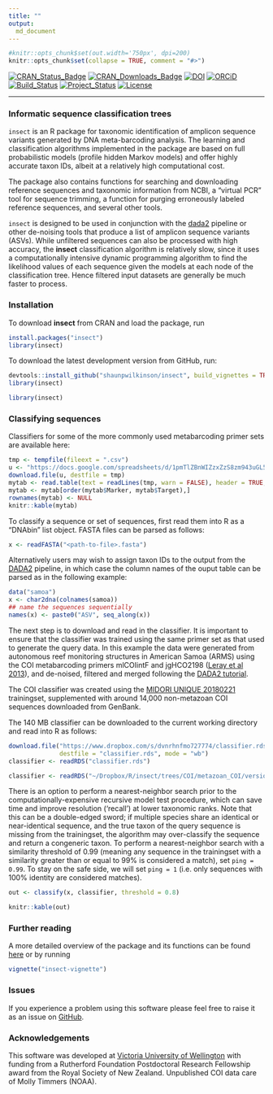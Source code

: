 ```yaml
---
title: ""
output: 
  md_document
---
```


```r
#knitr::opts_chunk$set(out.width='750px', dpi=200)
knitr::opts_chunk$set(collapse = TRUE, comment = "#>")
```


[![CRAN_Status_Badge](http://www.r-pkg.org/badges/version/insect)](https://cran.r-project.org/package=insect)
[![CRAN_Downloads_Badge](http://cranlogs.r-pkg.org/badges/grand-total/insect)](https://cran.r-project.org/package=insect)
[![DOI](https://zenodo.org/badge/87808693.svg)](https://zenodo.org/badge/latestdoi/87808693)
[![ORCiD](https://img.shields.io/badge/ORCiD-0000--0002--7332--7931-brightgreen.svg)](http://orcid.org/0000-0002-7332-7931) 
[![Build_Status](https://travis-ci.org/shaunpwilkinson/insect.svg?branch=master)](https://travis-ci.org/shaunpwilkinson/insect)
[![Project_Status](http://www.repostatus.org/badges/latest/active.svg)](http://www.repostatus.org/#active)
[![License](https://img.shields.io/badge/License-GPL%20v3-blue.svg)](http://www.gnu.org/licenses/gpl-3.0)

--------------------------------------------------------------------------------

### Informatic sequence classification trees

`insect` is an R package for taxonomic identification of amplicon 
sequence variants generated by DNA meta-barcoding analysis. 
The learning and classification algorithms implemented in the 
package are based on full probabilistic models (profile hidden Markov models) 
and offer highly accurate taxon IDs, albeit at a relatively high computational cost.

The package also contains functions for searching and downloading reference 
sequences and taxonomic information from NCBI, 
a "virtual PCR" tool for sequence trimming, 
a function for purging erroneously labeled reference sequences, 
and several other tools.  

`insect` is designed to be used in conjunction with the 
[dada2](https://benjjneb.github.io/dada2/index.html) pipeline or other
de-noising tools that produce a list of amplicon sequence variants (ASVs). 
While unfiltered sequences can also be processed with high accuracy, 
the **insect** classification algorithm is relatively slow, 
since it uses a computationally intensive dynamic
programming algorithm to find the likelihood values
of each sequence given the models at each node of the classification tree. 
Hence filtered input datasets are generally be 
much faster to process.


### Installation

To download **insect** from CRAN and load the package, run

```r
install.packages("insect")
library(insect)
```

To download the latest development version from GitHub, run:

```r
devtools::install_github("shaunpwilkinson/insect", build_vignettes = TRUE) 
library(insect)
```

```r
library(insect)
```



### Classifying sequences

Classifiers for some of the more commonly used metabarcoding primer
sets are available here:

<!-- note newlines needed between html tags and code chunk -->

<div class="verysmall">

```r
tmp <- tempfile(fileext = ".csv")
u <- "https://docs.google.com/spreadsheets/d/1pmTlZBnWIZzxZzS8zm943uGL56qpDPBmoOBht9OzVvQ/export?gid=0&format=csv"
download.file(u, destfile = tmp)
mytab <- read.table(text = readLines(tmp, warn = FALSE), header = TRUE,  sep = ",", stringsAsFactors = FALSE)
mytab <- mytab[order(mytab$Marker, mytab$Target),]
rownames(mytab) <- NULL
knitr::kable(mytab)
```

</div>

To classify a sequence or set of sequences, first read them into R as a "DNAbin" 
list object. FASTA files can be parsed as follows:

```r
x <- readFASTA("<path-to-file>.fasta")
```

Alternatively users may wish to assign taxon IDs to the output from the 
[DADA2](https://www.nature.com/articles/nmeth.3869)
pipeline, in which case the column names of the ouput
table can be parsed as in the following example:

```r
data("samoa") 
x <- char2dna(colnames(samoa))
## name the sequences sequentially
names(x) <- paste0("ASV", seq_along(x))
```

The next step is to download and read in the classifier.
It is important to ensure that the classifier was trained using the
same primer set as that used to generate the query data.
In this example the data were generated from 
autonomous reef monitoring structures in 
American Samoa (ARMS) using the COI metabarcoding primers mlCOIintF and jgHCO2198 
([Leray et al 2013](https://frontiersinzoology.biomedcentral.com/articles/10.1186/1742-9994-10-34)),
and de-noised, filtered and merged following the 
[DADA2 tutorial](https://benjjneb.github.io/dada2/tutorial.html).

The COI classifier was created using the 
[MIDORI UNIQUE 20180221](http://reference-midori.info/download.php)
trainingset, supplemented with around 14,000 non-metazoan 
COI sequences downloaded from GenBank. 

The 140 MB classifier can be downloaded to the current working directory 
and read into R as follows:

```r
download.file("https://www.dropbox.com/s/dvnrhnfmo727774/classifier.rds?dl=1", 
              destfile = "classifier.rds", mode = "wb")
classifier <- readRDS("classifier.rds")
```

```r
classifier <- readRDS("~/Dropbox/R/insect/trees/COI/metazoan_COI/version_5/classifier.rds")
```

There is an option to perform a nearest-neighbor search prior to the 
computationally-expensive recursive model test procedure, which can save 
time and improve resolution ('recall') at lower taxonomic ranks.
Note that this can be a double-edged sword; if multiple species share
an identical or near-identical sequence, and the true taxon of the query sequence
is missing from the trainingset, the algorithm may over-classify the sequence
and return a congeneric taxon.
To perform a nearest-neighbor search with a similarity threshold of 0.99
(meaning any sequence in the trainingset with a similarity greater than or 
equal to 99% is considered a match), set `ping = 0.99`.
To stay on the safe side, we will set `ping = 1` 
(i.e. only sequences with 100% identity are considered matches).


```r
out <- classify(x, classifier, threshold = 0.8)
```


<!-- note newlines needed between html tags and code chunk -->

<div class="verysmall">

```r
knitr::kable(out)
```

</div>



### Further reading

A more detailed overview of the package and its functions can be found
[here](https://rpubs.com/shaunpwilkinson/insect) or by running

```r
vignette("insect-vignette")
```

### Issues

If you experience a problem using this software please feel free to
raise it as an issue on [GitHub](http://github.com/shaunpwilkinson/insect/issues).


### Acknowledgements

This software was developed at 
[Victoria University of Wellington](http://www.victoria.ac.nz/) 
with funding from a Rutherford Foundation Postdoctoral Research Fellowship 
award from the Royal Society of New Zealand. 
Unpublished COI data care of Molly Timmers (NOAA).



